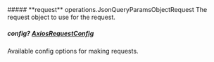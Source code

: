 
<Collapsible>
    ##### **request** operations.JsonQueryParamsObjectRequest
    The request object to use for the request.
    <Collapsible.Break/>
    <JsonQueryParamsObjectRequest/>
</Collapsible>

##### **config?** [AxiosRequestConfig](https://axios-http.com/docs/req_config)
Available config options for making requests.

